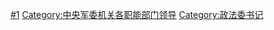 [[Category:中央军委政法委员会组成人员|#1]]
[[Category:中央军委机关各职能部门领导|Category:中央军委机关各职能部门领导]]
[[Category:政法委书记|Category:政法委书记]]